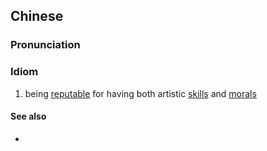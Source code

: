 {{also|德艺双馨}}
==Chinese==
{{zh-forms|s=德艺双馨}}

===Pronunciation===
{{zh-pron
|m=déyìshuāngxīn
|cat=id
}}

===Idiom===
{{zh-idiom}}

# being [[reputable]] for having both artistic [[skill]]s and [[moral]]s {{gloss|especially when referring to an artist of any domain}}

====See also====
* {{zh-l|德才兼備}}